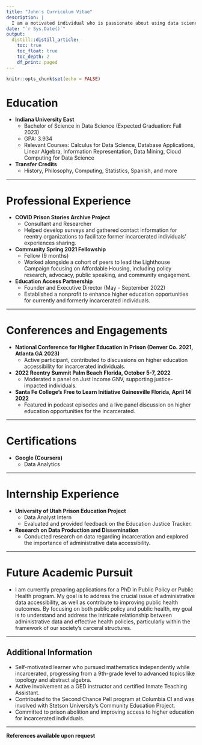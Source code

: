```yaml
---
title: "John's Curriculum Vitae"
description: |
  I am a motivated individual who is passionate about using data science to effectively communicate my experience of incarceration. I have experience in research, data analysis, and collaboration. Currently, I am actively seeking opportunities to apply my knowledge and skills in a professional setting. My ultimate goal is to work towards reducing or eliminating the practice of incarcerating individuals as a form of punishment for crime.
date: "`r Sys.Date()`"
output:
  distill::distill_article:
    toc: true
    toc_float: true
    toc_depth: 2
    df_print: paged
---
```


```r
knitr::opts_chunk$set(echo = FALSE)
```

# Education

- **Indiana University East**
    - Bachelor of Science in Data Science (Expected Graduation: Fall 2023)
    - GPA: 3.934
    - Relevant Courses: Calculus for Data Science, Database Applications, Linear Algebra, Information Representation, Data Mining, Cloud Computing for Data Science
- **Transfer Credits**
    - History, Philosophy, Computing, Statistics, Spanish, and more

---

# Professional Experience

- **COVID Prison Stories Archive Project**
    - Consultant and Researcher
    - Helped develop surveys and gathered contact information for reentry organizations to facilitate former incarcerated individuals' experiences sharing.
- **Community Spring 2021 Fellowship**
    - Fellow (9 months)
    - Worked alongside a cohort of peers to lead the Lighthouse Campaign focusing on Affordable Housing, including policy research, advocacy, public speaking, and community engagement.
- **Education Access Partnership**
    - Founder and Executive Director (May - September 2022)
    - Established a nonprofit to enhance higher education opportunities for currently and formerly incarcerated individuals.

---

# Conferences and Engagements

- **National Conference for Higher Education in Prison (Denver Co. 2021, Atlanta GA 2023)**
    - Active participant, contributed to discussions on higher education accessibility for incarcerated individuals.
- **2022 Reentry Summit Palm Beach Florida, October 5-7, 2022**
    - Moderated a panel on Just Income GNV, supporting justice-impacted individuals.
- **Santa Fe College's Free to Learn Initiative Gainesville Florida, April 14 2022**
    - Featured in podcast episodes and a live panel discussion on higher education opportunities for the incarcerated.

---

# Certifications

- **Google (Coursera)**
    - Data Analytics

---

# Internship Experience

- **University of Utah Prison Education Project**
    - Data Analyst Intern
    - Evaluated and provided feedback on the Education Justice Tracker.
- **Research on Data Production and Dissemination**
    - Conducted research on data regarding incarceration and explored the importance of administrative data accessibility.

---

# Future Academic Pursuit

- I am currently preparing applications for a PhD in Public Policy or Public Health program. My goal is to address the crucial issue of administrative data accessibility, as well as contribute to improving public health outcomes. By focusing on both public policy and public health, my goal is to understand and address the intricate relationship between administrative data and effective health policies, particularly within the framework of our society's carceral structures.

---

## Additional Information

- Self-motivated learner who pursued mathematics independently while incarcerated, progressing from a 9th-grade level to advanced topics like topology and abstract algebra.
- Active involvement as a GED instructor and certified Inmate Teaching Assistant.
- Contributed to the Second Chance Pell program at Columbia CI and was involved with Stetson University's Community Education Project.
- Committed to prison abolition and improving access to higher education for incarcerated individuals.

---

**References available upon request**




